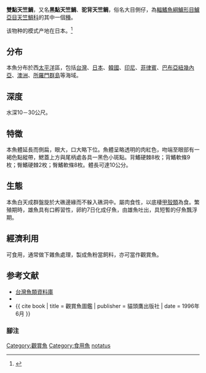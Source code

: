 {{Speciesbox
| image = Apogon notatus.jpg
| status = NE
| genus = Apogon
| species = notatus
| authority = [[Houttuyn|Houttuyn]], 1782
| synonyms = *'' Sparus notatus''<br /><small>Houttuyn, 1782</small>
}}
'''雙點天竺鯛'''，又名'''黑點天竺鯛'''、'''驼背天竺鲷'''，俗名大目側仔，為[[輻鰭魚綱|輻鰭魚綱]][[鱸形目|鱸形目]][[鱸亞目|鱸亞目]][[天竺鯛科|天竺鯛科]]的其中一個[[種|種]]。

该物种的模式产地在日本。<ref name=id7222>{{cite web| url =http://www.bioinfo.cn/db05/BjdwSpecies.php?action=view&id=7222| title =驼背天竺鲷| work =中国动物物种编目数据库| publisher =中国科学院微生物研究所| author =中国科学院动物研究所| accessdate =2009-04-16| deadurl =yes| archiveurl =https://web.archive.org/web/20160305045340/http://www.bioinfo.cn/db05/BjdwSpecies.php?action=view&id=7222| archivedate =2016-03-05}}</ref>

==分布==
本魚分布於西[[太平洋|太平洋]]區，包括[[台灣|台灣]]、[[日本|日本]]、[[韓國|韓國]]、[[印尼|印尼]]、[[菲律賓|菲律賓]]、[[巴布亞紐幾內亞|巴布亞紐幾內亞]]、[[澳洲|澳洲]]、[[所羅門群島|所羅門群島]]等海域。

==深度==
水深10－30公尺。

==特徵==
本魚體延長而側扁，眼大，口大略下位。魚體呈略透明的肉紅色，吻端至眼部有一褐色點縱帶，鰓蓋上方與尾柄處各具一黑色小斑點。背鰭硬棘8枚；背鰭軟條9枚；臀鰭硬棘2枚；臀鰭軟條8枚。體長可達10公分。

==生態==
本魚白天成群盤旋於大礁邊緣而不躲入礁洞中。屬肉食性，以底棲[[甲殼類|甲殼類]]為食。繁殖期時，雄魚具有口孵習性，卵約7日化成仔魚，由雄魚吐出，具短暫的仔魚飄浮期。

==經濟利用==
可食用，通常做下雜魚處理，製成魚粉當飼料，亦可當作觀賞魚。

==参考文献==
*[http://fishdb.sinica.edu.tw/ 台灣魚類資料庫]
*{{FishBase_species|genus=Apogon|species=notatus|year=2011|month=12}}
*{{ cite book | title = 觀賞魚圖鑑 | publisher = 貓頭鷹出版社 | date = 1996年6月 }}

===腳注===
{{reflist}}
{{Taxonbar|from=Q2701835}}

[[Category:觀賞魚|Category:觀賞魚]]
[[Category:食用魚|Category:食用魚]]
[[Category:天竺鯛屬|notatus]]